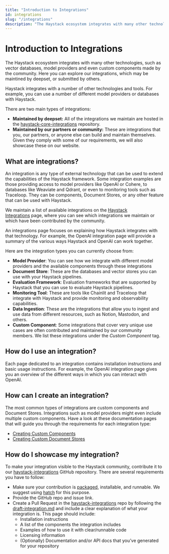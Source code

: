 ```yaml
---
title: "Introduction to Integrations"
id: integrations
slug: "/integrations"
description: "The Haystack ecosystem integrates with many other technologies, such as vector databases, model providers and even custom components made by the community.  Here you can explore our integrations, which may be maintined by deepset, or submitted by others."
---
```


# Introduction to Integrations

The Haystack ecosystem integrates with many other technologies, such as vector databases, model providers and even custom components made by the community.  Here you can explore our integrations, which may be maintined by deepset, or submitted by others.

Haystack integrates with a number of other technologies and tools. For example, you can use a number of different model providers or databases with Haystack. 

There are two main types of integrations:

- **Maintained by deepset:** All of the integrations we maintain are hosted in the [haystack-core-integrations](https://github.com/deepset-ai/haystack-core-integrations) repository.
- **Maintained by our partners or community:** These are integrations that you, our partners, or anyone else can build and maintain themselves. Given they comply with some of our requirements, we will also showcase these on our website.

## What are integrations?

An integration is any type of external technology that can be used to extend the capabilities of the Haystack framework. Some integration examples are those providing access to model providers like OpenAI or Cohere, to databases like Weaviate and Qdrant, or even to monitoring tools such as Traceloop. They can be components, Document Stores, or any other feature that can be used with Haystack.

We maintain a list of available integrations on the [Haystack Integrations](https://haystack.deepset.ai/integrations) page, where you can see which integrations we maintain or which have been contributed by the community.

An integrations page focuses on explaining how Haystack integrates with that technology. For example, the OpenAI integration page will provide a summary of the various ways Haystack and OpenAI can work together.

Here are the integration types you can currently choose from:

- **Model Provider**: You can see how we integrate with different model providers and the available components through these integrations
- **Document Store**: These are the databases and vector stores you can use with your Haystack pipelines.
- **Evaluation Framework**: Evaluation frameworks that are supported by Haystack that you can use to evaluate Haystack pipelines.
- **Monitoring Tool**: These are tools like Chainlit and Traceloop that integrate with Haystack and provide monitoring and observability capabilities.
- **Data Ingestion**: These are the integrations that allow you to ingest and use data from different resources, such as Notion, Mastodon, and others.
- **Custom Component**: Some integrations that cover very unique use cases are often contributed and maintained by our community members. We list these integrations under the _Custom Component_ tag.

## How do I use an integration?

Each page dedicated to an integration contains installation instructions and basic usage instructions. For example, the OpenAI integration page gives you an overview of the different ways in which you can interact with OpenAI.

## How can I create an integration?

The most common types of integrations are custom components and Document Stores. Integrations such as model providers might even include multiple custom components. Have a look at these documentation pages that will guide you through the requirements for each integration type:

- [Creating Custom Components](components/custom-components.mdx)
- [Creating Custom Document Stores](document-store/creating-custom-document-stores.mdx)

## How do I showcase my integration?

To make your integration visible to the Haystack community, contribute it to our [haystack-integrations](https://github.com/deepset-ai/haystack-integrations) GitHub repository. There are several requirements you have to follow:

- Make sure your contribution is [packaged](https://packaging.python.org/en/latest/), installable, and runnable. We suggest using [hatch](https://hatch.pypa.io/latest/) for this purpose.
- Provide the GitHub repo and issue link.
- Create a Pull Request in the [haystack-integrations](https://github.com/deepset-ai/haystack-integrations) repo by following the [draft-integration.md](https://github.com/deepset-ai/haystack-integrations/blob/main/draft-integration.md) and include a clear explanation of what your integration is. This page should include:
  - Installation instructions
  - A list of the components the integration includes
  - Examples of how to use it with clear/runnable code
  - Licensing information
  - (Optionally) Documentation and/or API docs that you’ve generated for your repository